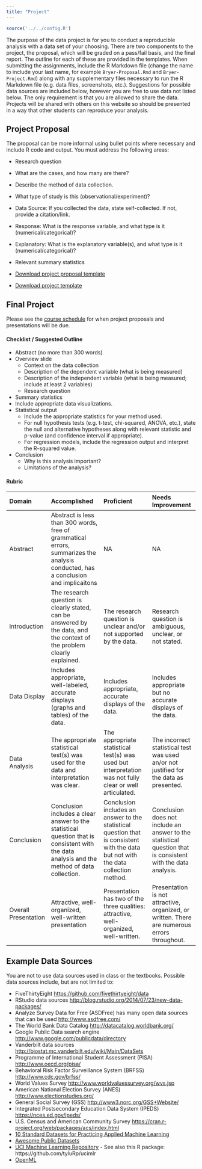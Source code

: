 ```yaml
---
title: "Project"
---
```


```r
source('../../config.R')
```

The purpose of the data project is for you to conduct a reproducible analysis with a data set of your choosing. There are two components to the project, the proposal, which will be graded on a pass/fail basis, and the final report. The outline for each of these are provided in the templates. When submitting the assignments, include the R Markdown file (change the name to include your last name, for example `Bryer-Proposal.Rmd` and `Bryer-Project.Rmd`) along with any supplementary files necessary to run the R Markdown file (e.g. data files, screenshots, etc.). Suggestions for possible data sources are included below, however you are free to use data not listed below. The only requirement is that you are allowed to share the data. Projects will be shared with others on this website so should be presented in a way that other students can reproduce your analysis.

## Project Proposal

The proposal can be more informal using bullet points where necessary and include R code and output. You must address the following areas:

* Research question 
* What are the cases, and how many are there?
* Describe the method of data collection.
* What type of study is this (observational/experiment)?
* Data Source: If you collected the data, state self-collected. If not, provide a citation/link.
* Response: What is the response variable, and what type is it (numerical/categorical)?
* Explanatory: What is the explanatory variable(s), and what type is it (numerical/categorical)?
* Relevant summary statistics 

* [Download project proposal template](/static/project/proposal_template.Rmd)
* [Download project template](/static/project/project_template.Rmd)


## Final Project

Please see the [course schedule](/course/schedule.html) for when project proposals and presentations will be due.

#### Checklist / Suggested Outline

* Abstract (no more than 300 words)
* Overview slide
	* Context on the data collection
	* Description of the dependent variable (what is being measured)
	* Description of the independent variable (what is being measured; include at least 2 variables)
	* Research question
* Summary statistics
* Include appropriate data visualizations.
* Statistical output
	* Include the appropriate statistics for your method used.
	* For null hypothesis tests (e.g. t-test, chi-squared, ANOVA, etc.), state the null and alternative hypotheses along with relevant statistic and p-value (and confidence interval if appropriate).
	* For regression models, include the regression output and interpret the R-squared value.
* Conclusion
	* Why is this analysis important?
	* Limitations of the analysis?

#### Rubric


|Domain               |Accomplished                                                                                                                                |Proficient                                                                                                                          |Needs Improvement                                                                                            |
|:--------------------|:-------------------------------------------------------------------------------------------------------------------------------------------|:-----------------------------------------------------------------------------------------------------------------------------------|:------------------------------------------------------------------------------------------------------------|
|Abstract             |Abstract is less than 300 words, free of grammatical errors, summarizes the analysis conducted, has a conclusion and implicaitons           |NA                                                                                                                                  |NA                                                                                                           |
|Introduction         |The research question is clearly stated, can be answered by the data, and the context of the problem clearly explained.                     |The research question is unclear and/or not supported by the data.                                                                  |Research question is ambiguous, unclear, or not stated.                                                      |
|Data Display         |Includes appropriate, well-labeled, accurate displays (graphs and tables) of the data.                                                      |Includes appropriate, accurate displays of the data.                                                                                |Includes appropriate but no accurate displays of the data.                                                   |
|Data Analysis        |The appropriate statistical test(s) was used for the data and interpretation was clear.                                                     |The appropriate statistical test(s) was used but interpretation was not fully clear or well articulated.                            |The incorrect statistical test was used an/or not justified for the data as presented.                       |
|Conclusion           |Conclusion includes a clear answer to the statistical question that is consistent with the data analysis and the method of data collection. |Conclusion includes an answer to the statistical question that is consistent with the data but not with the data collection method. |Conclusion does not include an answer to the statistical question that is consistent with the data analysis. |
|Overall Presentation |Attractive, well-organized, well-written presentation                                                                                       |Presentation has two of the three qualities: attractive, well-organized, well-written.                                              |Presentation is not attractive, organized, or written. There are numerous errors throughout.                 |

## Example Data Sources

You are not to use data sources used in class or the textbooks. Possible data sources include, but are not limited to:

* FiveThirtyEight [https://github.com/fivethirtyeight/data](https://github.com/fivethirtyeight/data)
* RStudio data sources [http://blog.rstudio.org/2014/07/23/new-data-packages/](http://blog.rstudio.org/2014/07/23/new-data-packages/)
* Analyze Survey Data for Free (ASDFree) has many open data sources that can be used [http://www.asdfree.com/](http://www.asdfree.com/)
* The World Bank Data Catalog [http://datacatalog.worldbank.org/](http://datacatalog.worldbank.org/)
* Google Public Data search engine [http://www.google.com/publicdata/directory](http://www.google.com/publicdata/directory)
* Vanderbilt data sources [http://biostat.mc.vanderbilt.edu/wiki/Main/DataSets](http://biostat.mc.vanderbilt.edu/wiki/Main/DataSets)
* Programme of International Student Assessment (PISA) [http://www.oecd.org/pisa/](http://www.oecd.org/pisa/)
* Behavioral Risk Factor Surveillance System (BRFSS) [http://www.cdc.gov/brfss/](http://www.cdc.gov/brfss/)
* World Values Survey [http://www.worldvaluessurvey.org/wvs.jsp](http://www.worldvaluessurvey.org/wvs.jsp)
* American National Election Survey (ANES) [http://www.electionstudies.org/](http://www.electionstudies.org/)
* General Social Survey (GSS) [http://www3.norc.org/GSS+Website/](http://www3.norc.org/GSS+Website/)
* Integrated Postsecondary Education Data System (IPEDS) [https://nces.ed.gov/ipeds/](https://nces.ed.gov/ipeds/)
* U.S. Census and American Community Survey [https://cran.r-project.org/web/packages/acs/index.html](https://cran.r-project.org/web/packages/acs/index.html)
* [10 Standard Datasets for Practicing Applied Machine Learning](https://machinelearningmastery.com/standard-machine-learning-datasets/)
* [Awesome Public Datasets](https://github.com/awesomedata/awesome-public-datasets)
* [UCI Machine Learning Repository](https://archive.ics.uci.edu/ml/index.php) - See also this R package: https://github.com/tyluRp/ucimlr
* [OpenML](https://www.openml.org/search?type=data&sort=runs&status=active)

